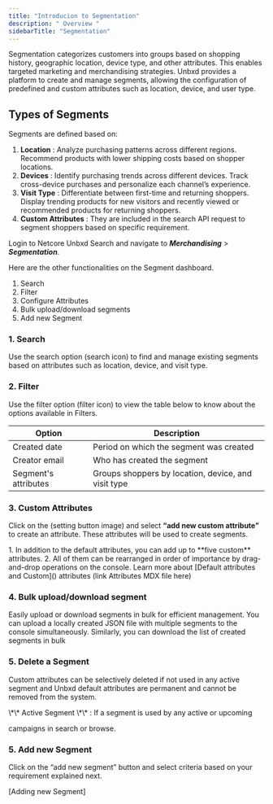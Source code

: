 ```yaml
---
title: "Introducion to Segmentation"
description: " Overview "
sidebarTitle: "Segmentation"
---
```


Segmentation categorizes customers into groups based on shopping history, geographic location, device type, and other attributes. This enables targeted marketing and merchandising strategies. Unbxd provides a platform to create and manage segments, allowing the configuration of predefined and custom attributes such as location, device, and user type.

## Types of Segments

Segments are defined based on:

1. **Location** : Analyze purchasing patterns across different regions. Recommend products with lower shipping costs based on shopper locations.
2. **Devices** : Identify purchasing trends across different devices. Track cross-device purchases and personalize each channel’s experience.
3. **Visit Type** : Differentiate between first-time and returning shoppers. Display trending products for new visitors and recently viewed or recommended products for returning shoppers.
4. **Custom Attributes** : They are included in the search API request to segment shoppers based on specific requirement.

Login to Netcore Unbxd Search and navigate to **_Merchandising_** \> **_Segmentation_**.

Here are the other functionalities on the Segment dashboard.

1. Search
2. Filter
3. Configure Attributes
4. Bulk upload/download segments
5. Add new Segment

### 1. Search

Use the search option (search icon) to find and manage existing segments based on attributes such as location, device, and visit type.

### 2. Filter

Use the filter option (filter icon) to view the table below to know about the options available in Filters.

| Option               | Description                                         |
| -------------------- | --------------------------------------------------- |
| Created date         | Period on which the segment was created             |
| Creator email        | Who has created the segment                         |
| Segment's attributes | Groups shoppers by location, device, and visit type |

### 3. Custom Attributes

Click on the (setting button image) and select **“add new custom attribute”** to create an attribute. These attributes will be used to create segments.

<Info>
  1. In addition to the default attributes, you can add up to **five custom** attributes.
  2. All of them can be rearranged in order of importance by drag-and-drop operations on the console. Learn more about [Default attributes and Custom]() attributes (link Attributes MDX file here)
</Info>

### 4. Bulk upload/download segment

Easily upload or download segments in bulk for efficient management. You can upload a locally created JSON file with multiple segments to the console simultaneously. Similarly, you can download the list of created segments in bulk

### 5. Delete a Segment

Custom attributes can be selectively deleted if not used in any active segment and  Unbxd default  attributes are permanent and cannot be removed from the system.

<Info>
  \*\* Active Segment \*\* : If a segment is used by any active or upcoming

  campaigns in search or browse.
</Info>

### 5. Add new Segment

Click on the “add new segment” button and select criteria based on your requirement explained next.

[Adding new Segment]